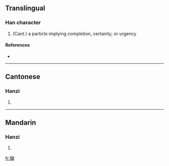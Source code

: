==Translingual==

===Han character===
{{Han char|rn=30|rad=口|as=17|sn=20|four=|canj=口人山木 (ROUD)}}

# (Cant.) a particle implying completion, certainty, or urgency

====References====
* {{Han ref|kx=0214.151|hdz=10704.030|uh=56B9|ud=22201}}

----

==Cantonese==

===Hanzi===
{{yue-hanzi|jyut=|y=la3}}

# {{defn|Cantonese|sort=口17}}

----

==Mandarin==

===Hanzi===
{{cmn-hanzi|pin=[[lā]] ([[la1]])|wg=la<sup>1</sup>}}

# {{defn|Mandarin|sort=口17}}

[[fr:嚹]]